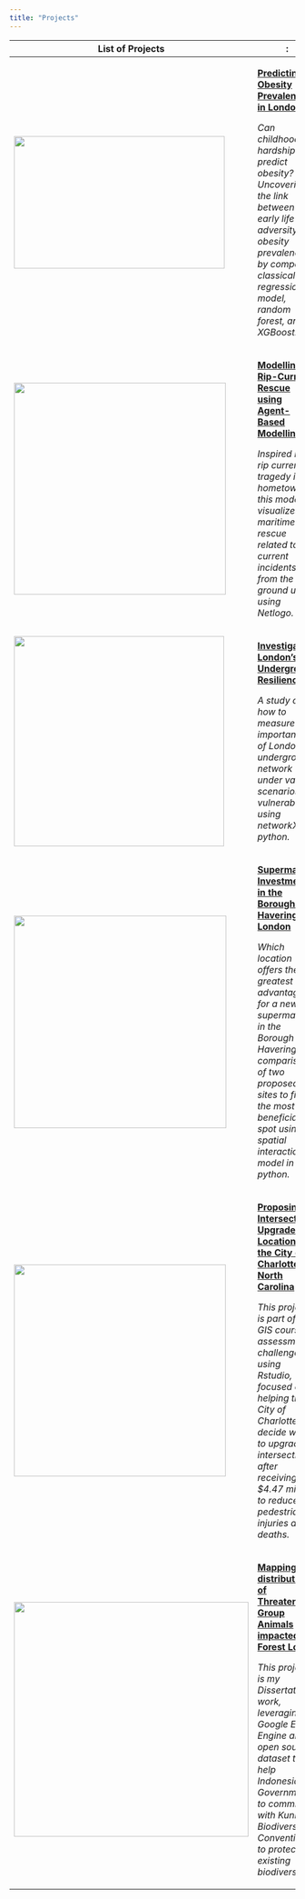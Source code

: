 ```yaml
---
title: "Projects"
---
```


+--------------------------------------------------------------+------------------------------------------------------------------------------------------------------------------------------------------------------------------------------------------------------------------------------------+
| List of Projects                                             | :                                                                                                                                                                                                                                  |
+==============================================================+====================================================================================================================================================================================================================================+
| ![](images/project1-thumbnail.jpg){width="371" height="233"} | [**Predicting Obesity Prevalence in London**](project1.qmd)                                                                                                                                                                        |
|                                                              |                                                                                                                                                                                                                                    |
|                                                              | *Can childhood hardships predict obesity? Uncovering the link between early life adversity and obesity prevalence by comparing classical regression model, random forest, and XGBoost.*                                            |
+--------------------------------------------------------------+------------------------------------------------------------------------------------------------------------------------------------------------------------------------------------------------------------------------------------+
| ![](images/project2-thumbnail.jpg){width="373"}              | [**Modelling Rip-Current Rescue using Agent-Based Modelling**](project2.qmd)                                                                                                                                                       |
|                                                              |                                                                                                                                                                                                                                    |
|                                                              | *Inspired by a rip current tragedy in my hometown, this model visualizes maritime rescue related to rip current incidents from the ground up, using Netlogo.*                                                                      |
+--------------------------------------------------------------+------------------------------------------------------------------------------------------------------------------------------------------------------------------------------------------------------------------------------------+
| ![](images/project3-thumbnail.jpg){width="370"}              | [**Investigating London's Underground Resilience**](project3.qmd)                                                                                                                                                                  |
|                                                              |                                                                                                                                                                                                                                    |
|                                                              | *A study on how to measure the importance of London's underground network under various scenarios of vulnerabilities using networkX in python.*                                                                                    |
+--------------------------------------------------------------+------------------------------------------------------------------------------------------------------------------------------------------------------------------------------------------------------------------------------------+
| ![](images/project4-thumbnail.jpg){width="374"}              | [**Supermarket Investment in the Borough of Havering, London**](project4.qmd)                                                                                                                                                      |
|                                                              |                                                                                                                                                                                                                                    |
|                                                              | *Which location offers the greatest advantage for a new supermarket in the Borough of Havering? A comparison of two proposed sites to find the most beneficial spot using spatial interaction model in python.*                    |
+--------------------------------------------------------------+------------------------------------------------------------------------------------------------------------------------------------------------------------------------------------------------------------------------------------+
| ![](images/project5-thumbnail.jpg){width="373"}              | [**Proposing Intersection Upgrade Locations in the City of Charlotte, North Carolina**](project5.qmd)                                                                                                                              |
|                                                              |                                                                                                                                                                                                                                    |
|                                                              | *This project is part of a GIS course assessment challenge using Rstudio, focused on helping the City of Charlotte decide where to upgrade intersections after receiving \$4.47 million to reduce pedestrian injuries and deaths.* |
+--------------------------------------------------------------+------------------------------------------------------------------------------------------------------------------------------------------------------------------------------------------------------------------------------------+
| ![](images/project6-thumbnail.jpg){width="413"}              | [**Mapping the distribution of Threatened Group Animals impacted by Forest Loss**](project6.qmd)                                                                                                                                   |
|                                                              |                                                                                                                                                                                                                                    |
|                                                              | *This project is my Dissertation work, leveraging Google Earth Engine and open source dataset to help Indonesian Government to commit with Kunming Biodiversity Convention, to protect the existing biodiversity.*                 |
+--------------------------------------------------------------+------------------------------------------------------------------------------------------------------------------------------------------------------------------------------------------------------------------------------------+
